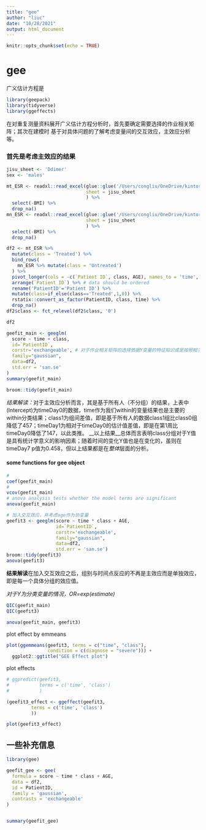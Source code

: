 ```yaml
---
title: "gee"
author: "liuc"
date: "10/28/2021"
output: html_document
---
```


```r
knitr::opts_chunk$set(echo = TRUE)
```

# gee

广义估计方程是

```r
library(geepack)
library(tidyverse)
library(ggeffects)

```

在对重复测量资料展开广义估计方程分析时，首先要确定需要选择的作业相关矩阵；其次在建模时 基于对具体问题的了解考虑变量间的交互效应，主效应分析等。

### 首先是考虑主效应的结果

```r
jisu_sheet <- 'Ddimer'
sex <- 'males'

mt_ESR <- readxl::read_excel(glue::glue('/Users/congliu/OneDrive/kintor/Daily_Work/{sex}_treated.xlsx'),
                             sheet = jisu_sheet
                             ) %>%
  select(-BMI) %>%
  drop_na()
mn_ESR <- readxl::read_excel(glue::glue('/Users/congliu/OneDrive/kintor/Daily_Work/{sex}_untreated.xlsx'),
                             sheet = jisu_sheet
                             ) %>%
  select(-BMI) %>%
  drop_na()

df2 <- mt_ESR %>%
  mutate(class = 'Treated') %>%
  bind_rows(
    mn_ESR %>% mutate(class = 'Untreated')
  ) %>%
  pivot_longer(cols = -c(`Patient ID`, class, AGE), names_to = 'time', values_to = 'score') %>%
  arrange(`Patient ID`) %>% # data should be ordered
  rename('PatientID'='Patient ID') %>%
  mutate(class=if_else(class=='Treated',1,0)) %>%
  rstatix::convert_as_factor(PatientID, class, time) %>% 
  drop_na()
df2$class <- fct_relevel(df2$class, '0')

df2
```

```r
geefit_main <- geeglm(
  score ~ time + class,
  id=`PatientID`,
  corstr='exchangeable', # 对于作业相关矩阵的选择依据Y变量的特征知识或是按照相关性矩阵进行选择
  family="gaussian",
  data=df2,
  std.err = 'san.se'
)
summary(geefit_main)

broom::tidy(geefit_main)

```

*结果解读：*对于主效应分析而言，其是基于所有人（不分组）的结果，上表中(Intercept)为timeDay0的数据，time作为我们within的变量结果也是主要的within分类结果；class1为组间差值，即是基于所有人的数据class1组比class0组降低了457；timeDay1为相对于timeDay0的估计值差值，即是在第1周比timeDay0降低了147，以此类推。 \_\_以上结果\_\_总体而言表明class分组对于Y值是具有统计学意义的影响因素；随着时间的变化Y值也是在变化的，虽则在timeDay7 p值为0.458，但以上结果都是在*整体*层面的分析。

#### some functions for gee object

```r
#
coef(geefit_main)
#
vcov(geefit_main)
# anova analysis tests whether the model terms are significant
anova(geefit_main)
```

```r
# 加入交互效应，并考虑age作为协变量
geefit3 <- geeglm(score ~ time * class + AGE,
                  id=`PatientID`,
                  corstr='exchangeable',
                  family="gaussian",
                  data=df2,
                  std.err = 'san.se')
broom::tidy(geefit3)
anova(geefit3)
```

**结果解读**在加入交互效应之后，组别与时间点反应的不再是主效应而是单独效应，即是每一个具体分组的效应值。

*对于Y为分类变量的情况，OR=exp(estimate)*

```r
QIC(geefit_main)
QIC(geefit3)

anova(geefit_main, geefit3)

```

plot effect by emmeans

```r
plot(ggemmeans(geefit3, terms = c("time", "class"),
               condition = c(diagnose = "severe"))) + 
  ggplot2::ggtitle("GEE Effect plot")
```
plot effects
```r
# ggpredict(geefit3,
#           terms = c('time', 'class')
#           )

(geefit3_effect <- ggeffect(geefit3,
         terms = c('time', 'class')
         ))

plot(geefit3_effect)
```



## 一些补充信息

```r
library(gee)

geefit_gee <- gee(
  formula = score ~ time * class + AGE,
  data = df2,
  id = PatientID,
  family = 'gaussian',
  contrasts = 'exchangeable'
)


summary(geefit_gee)
```






